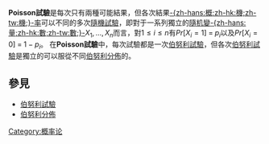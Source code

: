 {{NoteTA|G1=Math
|T= zh-cn:泊松试验; zh-tw: 卜瓦松試驗
|1 = zh-cn:泊松; zh-tw:卜瓦松; zh-hk:泊松}}

'''Poisson試驗'''是每次只有兩種可能結果，但各次結果[[概率|-{zh-hans:概;zh-hk:機;zh-tw:機;}-率]]可以不同的多次[[隨機試驗|隨機試驗]]，即對于一系列獨立的[[隨機變量|隨机變-{zh-hans:量;zh-hk:數;zh-tw:數;}-]]<math>X_1,...,X_n</math>而言，對<math>1{\le}i{\le}n</math>有<math>Pr[X_i=1]\;=\;p_i</math>以及<math>Pr[X_i=0]\;=\;1-p_i</math>。
在'''Poisson試驗'''中，每次試驗都是一次[[伯努利試驗|伯努利試驗]]，但各次[[伯努利試驗|伯努利試驗]]是獨立的可以服從不同[[伯努利分佈|伯努利分佈]]的。

==參見==
*[[伯努利試驗|伯努利試驗]]
*[[伯努利分佈|伯努利分佈]]

[[Category:概率论|Category:概率论]]